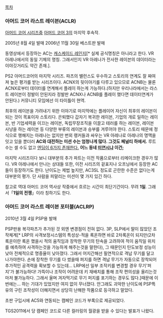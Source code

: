 [[목차]]
=== 아머드 코어 라스트 레이븐(ACLR) ===
[[아머드 코어 시리즈]]중 [[아머드 코어 3]]의 마지막 후속작.

2005년 8월 4일 발매
2006년 11월 30일 베스트판 발매 

{{{#!html
<object width="480" height="385"><param name="movie" value="http://www.youtube.com/v/biN2naXzaVw&hl=en_US&fs=1&"></param><param name="allowFullScreen" value="true"></param><param name="allowscriptaccess" value="always"></param><embed src="http://www.youtube.com/v/biN2naXzaVw&hl=en_US&fs=1&" type="application/x-shockwave-flash" allowscriptaccess="always" allowfullscreen="true" width="480" height="385"></embed></object>
}}}
동영상에서 등장하는 AC는 [[캐스케이드 레인지]][* 실제 공식명칭은 아니라고 한다. VR 아레나에서의 동일 기체의 명칭. 그래서인지 VR 아레나가 전사한 레이븐의 데이터라는 이야깃거리도 약간 존재.].

PS2 아머드코어의 마지막 시리즈. 파츠의 밸런스도 우수하고 스토리의 연계도 잘 짜여져 높은 평가를 받는 시리즈이다. ACNX의 뒷이야기를 다루고 있으므로 ACNB는 물론 ACNX로부터 데이터를 연계해서 플레이 하는게 가능하다.(하지만 우리나라에서는 라스트 레이븐이 정발이 안된지라 정발판 ACNX나 ACNB를 플레이 했다면 데이터연계가 안된다.) 커뮤니티 모임에선 이 타이틀이 현역.

최후의 레이븐을 가려내기 위한 이야기로 마지막에는 플레이어 자신이 최후의 레이븐이 되는 것이 목표이자 스토리다. 은퇴했다 갑자기 복귀한 레이븐, 기업의 개로 일하는 레이븐, 반 기업세력을 이끄는 레이븐, 독립무장조직을 이끌고 테러를 하는 레이븐, 레이븐 사냥을 하는 레이븐 등 다양한 부류의 레이븐과 승부를 겨루어야 한다. 스토리 때문에 정식으로 행해지는 아레나는 없지만 번외 랭커들과 싸우는 VR 아레나로 아레나의 명맥을 잇고 있을 뿐더러 '''AC와 대전하는 미션 수는 엄청나게 많다. 그것도 페널티 하에서.''' 루트 수는 셀 수도 없고 [http://euridkai.egloos.com/2781825 엔딩이 6가지 존재한다.] '''어느 동네 [[미연시]]냐 이건;'''

마지막 시리즈이다 보니 대부분의 추가 파트는 이전 작품으로부터 리메이크한 경우가 많다. VR 아레나에서 만나는 상대들 또한, 이전 시리즈의 겉표지나 오프닝에서 등장한 AC들이 등장하기도 한다. 난이도는 제법 높지만, AC3SL 정도로 곤란한 수준은 없다는게 대부분의 평가. 단 사람을 피말리는 미션이 몇 가지 있긴 하다.

참고로 역대 아머드 코어 역사상 작중에서 흐르는 시간이 최단기간이다. 무려 '''1일'''. 그래서「'''1일의 전쟁'''」이라 칭하기도 한다.
=== 아머드 코어 라스트 레이븐 포터블(ACLRP) ===
2010년 3월 4일 PSP용 발매

PSP판용 복각파츠가 추가된 것 외엔 변경점이 전혀 없다. 3P, SLP에서 말이 많았던 조작체계[* LRP의 사격보정시스템의 특성상-적을 록온하면 바로 2차록온이 되지만(2차록온이란 록온 했을시 적의 움직임과 장착한 무기의 탄속을 고려하여 적이 움직일 위치를 예측하여 사격하는것을 가능하게 해주는것을 말한다), 그 때문인지 탄도보정 성능이 낮아 전체적으로 명중율이 낮아졌다. 그래서 어지간해선 필연적으로 격납 무기를 달고 나가야한다. 손에 장착한 무기를 다 썼을때 퍼지를 하면 격납 무기가 자동으로 장착되어 추가적인 공격력을 확보할 수 있는데… LRP에선 일부 조작키를 변경할 경우 무기'퍼지'가 불가능하다! 가뜩이나 조작이 어려운데 키 재배치를 통해 조작 편의성을 올리는것마저 불가능하다. 그래서 울며 겨자먹기로 무기 퍼지를 포기하는 경우도 많다.]때문에 이번에는… 하는 기대가 있었지만 여지 없이 무너졌다. 안그래도 괴악한 난이도에 PSP특유의 구린 조작성이 더해지면서 상당히 난해한 작품으로 등극하고 말았다.

초판 구입시에 AC5와 연동되는 캠페인 코드가 부록으로 제공되었다.

TGS2011에서 당 캠페인 코드로 다른 컬러링의 월광을 받을 수 있다는 발표가 나왔다.
